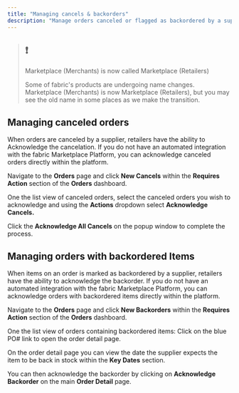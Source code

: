```yaml
---
title: "Managing cancels & backorders"
description: "Manage orders canceled or flagged as backordered by a supplier."
---
```


> ## ❗️
> 
> Marketplace (Merchants) is now called Marketplace (Retailers)
> 
> Some of fabric's products are undergoing name changes. Marketplace (Merchants) is now Marketplace (Retailers), but you may see the old name in some places as we make the transition.

## Managing canceled orders

When orders are canceled by a supplier, retailers have the ability to Acknowledge the cancelation. If you do not have an automated integration with the fabric Marketplace Platform, you can acknowledge canceled orders directly within the platform. 

Navigate to the **Orders** page and click **New Cancels** within the **Requires Action** section of the **Orders** dashboard.

One the list view of canceled orders, select the canceled orders you wish to acknowledge and using the **Actions** dropdown select **Acknowledge Cancels.**

Click the **Acknowledge All Cancels** on the popup window to complete the process. 

## Managing orders with backordered Items

When items on an order is marked as backordered by a supplier, retailers have the ability to acknowledge the backorder. If you do not have an automated integration with the fabric Marketplace Platform, you can acknowledge orders with backordered items directly within the platform. 

Navigate to the **Orders** page and click **New Backorders** within the **Requires Action** section of the **Orders** dashboard.

One the list view of orders containing backordered items: Click on the blue PO# link to open the order detail page. 

On the order detail page you can view the date the supplier expects the item to be back in stock within the **Key Dates** section.

You can then acknowledge the backorder by clicking on **Acknowledge Backorder** on the main **Order Detail** page.